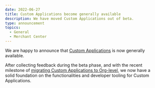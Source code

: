 ```yaml
---
date: 2022-06-27
title: Custom Applications become generally available
description: We have moved Custom Applications out of beta.
type: announcement
topics:
  - General
  - Merchant Center
---
```


We are happy to announce that [Custom Applications](/what-is-a-custom-application) is now generally available.

After collecting feedback during the beta phase, and with the recent milestone of [migrating Custom Applications to Org-level](/migrating-from-project-level-custom-applications), we now have a solid foundation on the functionalities and developer tooling for Custom Applications.

